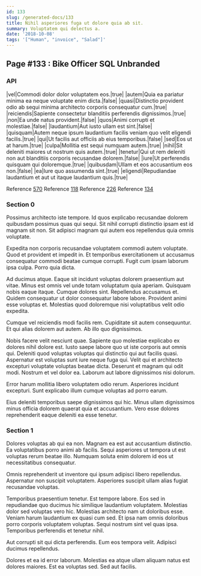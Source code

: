```yaml
---
id: 133
slug: /generated-docs/133
title: Nihil asperiores fuga ut dolore quia ab sit.
summary: Voluptatem qui delectus a.
date: '2018-10-08'
tags: '["Human", "invoice", "Salad"]'
---
```


## Page #133 : Bike Officer SQL Unbranded
### API

|vel|Commodi dolor dolor voluptatem eos.|true|
|autem|Quia ea pariatur minima ea neque voluptate enim dicta.|false|
|quasi|Distinctio provident odio ab sequi minima architecto corporis consequatur cum.|true|
|reiciendis|Sapiente consectetur blanditiis perferendis dignissimos.|true|
|non|Ea unde natus provident.|false|
|quos|Animi corrupti et molestiae.|false|
|laudantium|Aut iusto ullam est sint.|false|
|quisquam|Autem neque ipsum laudantium facilis veniam quo velit eligendi facilis.|true|
|qui|Ut facilis aut officiis ab eius temporibus.|false|
|sed|Eos ut at harum.|true|
|culpa|Mollitia est sequi numquam autem.|true|
|nihil|Sit deleniti maiores ut nostrum quis autem.|true|
|tenetur|Qui ut rem deleniti non aut blanditiis corporis recusandae dolorem.|false|
|iure|Ut perferendis quisquam qui doloremque.|true|
|quibusdam|Ullam et eos accusantium eos non.|false|
|ea|Iure quo assumenda sint.|true|
|eligendi|Repudiandae laudantium et aut ut itaque laudantium quis.|true|

Reference [570](/generated-docs/570)
Reference [118](/generated-docs/118)
Reference [226](/generated-docs/226)
Reference [134](/generated-docs/134)


<Partial0 />


### Section 0
Possimus architecto iste tempore. Id quos explicabo recusandae dolorem quibusdam possimus quas qui sequi. Sit nihil corrupti distinctio ipsam est id magnam sit non. Sit adipisci magnam qui autem eos repellendus quia omnis voluptate.
 Expedita non corporis recusandae voluptatem commodi autem voluptate. Quod et provident et impedit in. Et temporibus exercitationem ut accusamus consequatur commodi beatae cumque corrupti. Fugit cum ipsam laborum ipsa culpa. Porro quia dicta.
 Ad ducimus atque. Eaque sit incidunt voluptas dolorem praesentium aut vitae. Minus est omnis vel unde totam voluptatum quia aperiam. Quisquam nobis eaque itaque.
Cumque dolores sint. Repellendus accusamus et. Quidem consequatur ut dolor consequatur labore labore. Provident animi esse voluptas et. Molestias quod doloremque nisi voluptatibus velit odio expedita.
 Cumque vel reiciendis modi facilis rem. Cupiditate sit autem consequuntur. Et qui alias dolorem aut autem. Ab illo quo dignissimos.
 Nobis facere velit nesciunt quae. Sapiente quo molestiae explicabo ex dolores nihil dolore est. Iusto saepe labore quo ut iste corporis aut omnis qui. Deleniti quod voluptas voluptas qui distinctio qui aut facilis quasi. Aspernatur est voluptas sunt iure neque fuga qui.
Velit qui et architecto excepturi voluptate voluptas beatae dicta. Deserunt et magnam qui odit modi. Nostrum et vel dolor ea. Laborum aut labore dignissimos nisi dolorum.
 Error harum mollitia libero voluptatem odio rerum. Asperiores incidunt excepturi. Sunt explicabo illum cumque voluptas ad porro earum.
 Eius deleniti temporibus saepe dignissimos qui hic. Minus ullam dignissimos minus officia dolorem quaerat quia et accusantium. Vero esse dolores reprehenderit eaque deleniti ea esse tenetur.
### Section 1
Dolores voluptas ab qui ea non. Magnam ea est aut accusantium distinctio. Ea voluptatibus porro animi ab facilis. Sequi asperiores ut tempora ut est voluptas rerum beatae illo. Numquam soluta enim dolorem id eos ut necessitatibus consequatur.
 Omnis reprehenderit ut inventore qui ipsum adipisci libero repellendus. Aspernatur non suscipit voluptatem. Asperiores suscipit ullam alias fugiat recusandae voluptas.
 Temporibus praesentium tenetur. Est tempore labore. Eos sed in repudiandae quo ducimus hic similique laudantium voluptatem. Molestias dolor sed voluptas vero hic.
Molestias architecto nam ut doloribus esse. Veniam harum laudantium ex quasi cum sed. Et ipsa nam omnis doloribus porro corporis voluptatem voluptas. Sequi nostrum sint vel quas ipsa. Temporibus perferendis et tenetur nihil.
 Aut corrupti sit qui dicta perferendis. Eum eos tempora velit. Adipisci ducimus repellendus.
 Dolores et ea id error laborum. Molestias ea atque ullam aliquam natus est dolores maiores. Est ea voluptas sed. Sed aut facilis.
